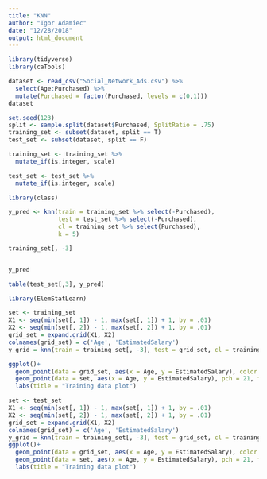 ```yaml
---
title: "KNN"
author: "Igor Adamiec"
date: "12/28/2018"
output: html_document
---
```


```r
library(tidyverse)
library(caTools)
```
```r
dataset <- read_csv("Social_Network_Ads.csv") %>% 
  select(Age:Purchased) %>% 
  mutate(Purchased = factor(Purchased, levels = c(0,1)))
dataset
```

```r
set.seed(123)
split <- sample.split(dataset$Purchased, SplitRatio = .75)
training_set <- subset(dataset, split == T)
test_set <- subset(dataset, split == F)
```

```r
training_set <- training_set %>% 
  mutate_if(is.integer, scale)

test_set <- test_set %>% 
  mutate_if(is.integer, scale)
```

```r
library(class)
```

```r
y_pred <- knn(train = training_set %>% select(-Purchased),
              test = test_set %>% select(-Purchased),
              cl = training_set %>% select(Purchased),
              k = 5)
```
```r
training_set[, -3]
```
```r

```


```r
y_pred
```
```r
table(test_set[,3], y_pred)
```

```r
library(ElemStatLearn)
```
```r
set <- training_set
X1 <- seq(min(set[, 1]) - 1, max(set[, 1]) + 1, by = .01)
X2 <- seq(min(set[, 2]) - 1, max(set[, 2]) + 1, by = .01)
grid_set = expand.grid(X1, X2)
colnames(grid_set) = c('Age', 'EstimatedSalary')
y_grid = knn(train = training_set[, -3], test = grid_set, cl = training_set[, 3], k = 5)
```

```r
ggplot()+
  geom_point(data = grid_set, aes(x = Age, y = EstimatedSalary), color = ifelse(y_grid == 1, 'springgreen3', 'tomato'))+
  geom_point(data = set, aes(x = Age, y = EstimatedSalary), pch = 21, fill = ifelse(set$Purchased == 1,  'green4', 'red3'), color = "black")+
  labs(title = "Training data plot")
```

```r
set <- test_set
X1 <- seq(min(set[, 1]) - 1, max(set[, 1]) + 1, by = .01)
X2 <- seq(min(set[, 2]) - 1, max(set[, 2]) + 1, by = .01)
grid_set = expand.grid(X1, X2)
colnames(grid_set) = c('Age', 'EstimatedSalary')
y_grid = knn(train = training_set[, -3], test = grid_set, cl = training_set[, 3], k = 5)
ggplot()+
  geom_point(data = grid_set, aes(x = Age, y = EstimatedSalary), color = ifelse(y_grid == 1, 'springgreen3', 'tomato'))+
  geom_point(data = set, aes(x = Age, y = EstimatedSalary), pch = 21, fill = ifelse(set$Purchased == 1,  'green4', 'red3'), color = "black")+
  labs(title = "Training data plot")
```


